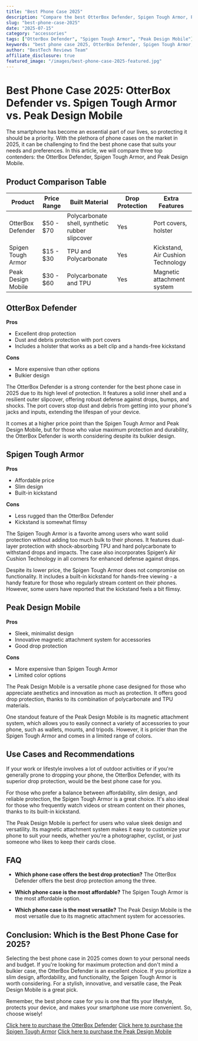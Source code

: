 ```yaml
---
title: "Best Phone Case 2025"
description: "Compare the best OtterBox Defender, Spigen Tough Armor, Peak Design Mobile and more. Find the perfect accessories with our detailed reviews and recommendations."
slug: "best-phone-case-2025"
date: "2025-07-15"
category: "accessories"
tags: ["OtterBox Defender", "Spigen Tough Armor", "Peak Design Mobile"]
keywords: "best phone case 2025, OtterBox Defender, Spigen Tough Armor, Peak Design Mobile"
author: "BestTech Reviews Team"
affiliate_disclosure: true
featured_image: "/images/best-phone-case-2025-featured.jpg"
---
```


# Best Phone Case 2025: OtterBox Defender vs. Spigen Tough Armor vs. Peak Design Mobile 

The smartphone has become an essential part of our lives, so protecting it should be a priority. With the plethora of phone cases on the market in 2025, it can be challenging to find the best phone case that suits your needs and preferences. In this article, we will compare three top contenders: the OtterBox Defender, Spigen Tough Armor, and Peak Design Mobile. 

## Product Comparison Table 

| Product | Price Range | Built Material | Drop Protection | Extra Features |
| --- | --- | --- | --- | --- |
| OtterBox Defender | $50 - $70 | Polycarbonate shell, synthetic rubber slipcover | Yes | Port covers, holster |
| Spigen Tough Armor | $15 - $30 | TPU and Polycarbonate | Yes | Kickstand, Air Cushion Technology |
| Peak Design Mobile | $30 - $60 | Polycarbonate and TPU | Yes | Magnetic attachment system |

## OtterBox Defender 

**Pros** 

- Excellent drop protection
- Dust and debris protection with port covers
- Includes a holster that works as a belt clip and a hands-free kickstand

**Cons**

- More expensive than other options
- Bulkier design

The OtterBox Defender is a strong contender for the best phone case in 2025 due to its high level of protection. It features a solid inner shell and a resilient outer slipcover, offering robust defense against drops, bumps, and shocks. The port covers stop dust and debris from getting into your phone's jacks and inputs, extending the lifespan of your device.

It comes at a higher price point than the Spigen Tough Armor and Peak Design Mobile, but for those who value maximum protection and durability, the OtterBox Defender is worth considering despite its bulkier design.

## Spigen Tough Armor 

**Pros**

- Affordable price
- Slim design
- Built-in kickstand 

**Cons**

- Less rugged than the OtterBox Defender
- Kickstand is somewhat flimsy

The Spigen Tough Armor is a favorite among users who want solid protection without adding too much bulk to their phones. It features dual-layer protection with shock-absorbing TPU and hard polycarbonate to withstand drops and impacts. The case also incorporates Spigen’s Air Cushion Technology in all corners for enhanced defense against drops.

Despite its lower price, the Spigen Tough Armor does not compromise on functionality. It includes a built-in kickstand for hands-free viewing - a handy feature for those who regularly stream content on their phones. However, some users have reported that the kickstand feels a bit flimsy.

## Peak Design Mobile 

**Pros**

- Sleek, minimalist design
- Innovative magnetic attachment system for accessories
- Good drop protection

**Cons**

- More expensive than Spigen Tough Armor
- Limited color options

The Peak Design Mobile is a versatile phone case designed for those who appreciate aesthetics and innovation as much as protection. It offers good drop protection, thanks to its combination of polycarbonate and TPU materials.

One standout feature of the Peak Design Mobile is its magnetic attachment system, which allows you to easily connect a variety of accessories to your phone, such as wallets, mounts, and tripods. However, it is pricier than the Spigen Tough Armor and comes in a limited range of colors.

## Use Cases and Recommendations 

If your work or lifestyle involves a lot of outdoor activities or if you're generally prone to dropping your phone, the OtterBox Defender, with its superior drop protection, would be the best phone case for you.

For those who prefer a balance between affordability, slim design, and reliable protection, the Spigen Tough Armor is a great choice. It's also ideal for those who frequently watch videos or stream content on their phones, thanks to its built-in kickstand.

The Peak Design Mobile is perfect for users who value sleek design and versatility. Its magnetic attachment system makes it easy to customize your phone to suit your needs, whether you're a photographer, cyclist, or just someone who likes to keep their cards close.

## FAQ

- **Which phone case offers the best drop protection?**
The OtterBox Defender offers the best drop protection among the three.

- **Which phone case is the most affordable?**
The Spigen Tough Armor is the most affordable option.

- **Which phone case is the most versatile?**
The Peak Design Mobile is the most versatile due to its magnetic attachment system for accessories.

## Conclusion: Which is the Best Phone Case for 2025? 

Selecting the best phone case in 2025 comes down to your personal needs and budget. If you're looking for maximum protection and don't mind a bulkier case, the OtterBox Defender is an excellent choice. If you prioritize a slim design, affordability, and functionality, the Spigen Tough Armor is worth considering. For a stylish, innovative, and versatile case, the Peak Design Mobile is a great pick.

Remember, the best phone case for you is one that fits your lifestyle, protects your device, and makes your smartphone use more convenient. So, choose wisely!

[Click here to purchase the OtterBox Defender](#)
[Click here to purchase the Spigen Tough Armor](#)
[Click here to purchase the Peak Design Mobile](#)